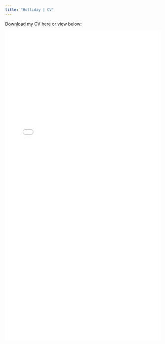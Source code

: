 ```yaml
---
title: "Holliday | CV"
---
```


<style>
  .title{
    display: none;
  }
</style>

<link rel="stylesheet" href="styles.css" type="text/css">

Download my CV <a href="deholliday.github.io/pdfs/Holliday_CV_web_v11132024.pdf" target="_blank">here</a> or view below:

<object data="pdfs/Holliday_CV_web_v11132024.pdf" type="application/pdf" width="100%" height="1000">
<embed src="pdfs/Holliday_CV_web_v11132024.pdf" type="application/pdf" width="100%" height="1000"/>
</object>